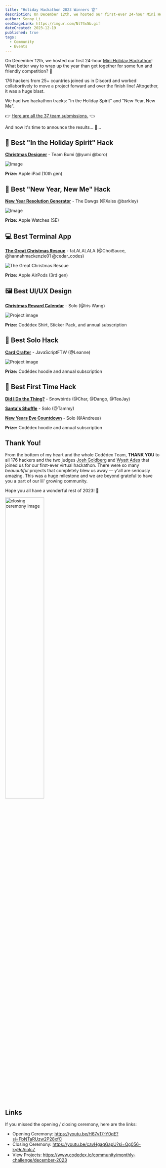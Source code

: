 ```yaml
---
title: "Holiday Hackathon 2023 Winners 🏆"
description: On December 12th, we hosted our first-ever 24-hour Mini Holiday Hackathon!  What better way to wrap up the year than get together for some fun and friendly competition? 🚀
author: Sonny Li
seoImageLink: https://imgur.com/Nl74x5b.gif
dateCreated: 2023-12-19
published: true
tags:
  - Community
  - Events
---
```


On December 12th, we hosted our first 24-hour [Mini Holiday Hackathon](https://www.codedex.io/community/monthly-challenge/december-2023)!  What better way to wrap up the year than get together for some fun and friendly competition? 🚀

176 hackers from 25+ countries joined us in Discord and worked collabortively to move a project forward and over the finish line! Altogether, it was a huge blast. 

We had two hackathon tracks: "In the Holiday Spirit" and "New Year, New Me".

👉 [Here are all the 37 team submissions.](https://www.codedex.io/community/monthly-challenge/december-2023) 👈

And now it's time to announce the results... 🥁...


## 🎄 Best "In the Holiday Spirit" Hack

**[Christmas Designer](https://www.codedex.io/community/monthly-challenge/submission/32PAQaaiKjx5CQPg8Ebd)** - Team Bumi (@yumi @boro)

![Image](https://imgur.com/hYb9Qjx.png)

**Prize:** Apple iPad (10th gen)


## 🎊 Best "New Year, New Me" Hack

**[New Year Resolution Generator](https://www.codedex.io/community/monthly-challenge/submission/wo8pui7ITPGVymSoPH2m)** - The Dawgs (@Xaiss @barkley)

![Image](https://imgur.com/8k9eAOr.png)

**Prize:** Apple Watches (SE)


## 💻 Best Terminal App

**[The Great Christmas Rescue](https://www.codedex.io/community/monthly-challenge/submission/4chxT7DPA9kGK3ahpT4A
)** - faLALALALA (@ChoiSauce, @hannahmackenzie01 @cedar_codes)

![The Great Christmas Rescue](https://i.imgur.com/QLYpTnS.gif)

**Prize:** Apple AirPods (3rd gen)


## 🖼️ Best UI/UX Design

**[Christmas Reward Calendar](https://www.codedex.io/community/monthly-challenge/submission/4MASTawAEuNR5xswHy5b)** - Solo (@Iris Wang)

![Project image](https://imgur.com/5upMzqy.png)

**Prize:** Codédex Shirt, Sticker Pack, and annual subscription


## 🥇 Best Solo Hack

**[Card Crafter](https://www.codedex.io/community/monthly-challenge/submission/bONlraRWkymyE50hhPT4)** - JavaScriptFTW (@Leanne)

![Project image](https://imgur.com/aMOd4qb.png)

**Prize:** Codédex hoodie and annual subscription


## 🌱 Best First Time Hack

**[Did I Do the Thing?](https://www.codedex.io/community/monthly-challenge/submission/ClFNRipwDywOZqXUH5cg)** - Snowbirds (@Char, @Dango, @TeeJay)

**[Santa's Shuffle](https://www.codedex.io/community/monthly-challenge/submission/TRi80Tfr92WeaJ90KSot)** - Solo (@Tammy)

**[New Years Eve Countdown](https://www.codedex.io/community/monthly-challenge/submission/ofnonB3gD35O8XLFuaAy)** - Solo (@Andreea)

**Prize:** Codédex hoodie and annual subscription


## Thank You!

From the bottom of my heart and the whole Codédex Team, **THANK YOU** to all 176 hackers and the two judges [Josh Goldberg](https://twitter.com/JoshuaKGoldberg) and [Wyatt Ades](https://twitter.com/wyattades) that joined us for our first-ever virtual hackathon. There were so many _beauuutiful_ projects that completely blew us away — y'all are seriously amazing. This was a huge milestone and we are beyond grateful to have you a part of our lil' growing community.

Hope you all have a wonderful rest of 2023! 🫶

<img src="https://c.tenor.com/_LNGWobK5usAAAAd/tenor.gif" alt="closing ceremony image" width="50%"/>

## Links

If you missed the opening / closing ceremony, here are the links:

- Opening Ceremony: https://youtu.be/H67v17-Y0qE?si=FbNTaRUzw2P28xfC
- Closing Ceremony: https://youtu.be/cavHgaqGapU?si=Qg056-ky9cAiolcZ
- View Projects: https://www.codedex.io/community/monthly-challenge/december-2023
